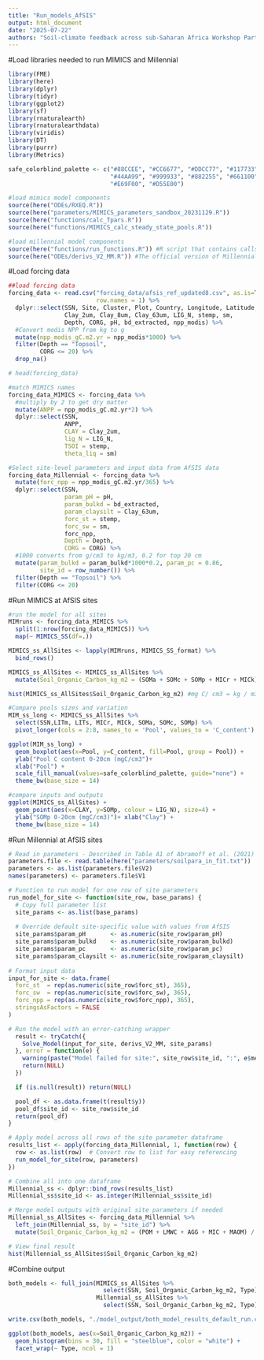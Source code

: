 ```yaml
---
title: "Run_models_AfSIS"
output: html_document
date: "2025-07-22"
authors: "Soil-climate feedback across sub-Saharan Africa Workshop Participants"
---
```


#Load libraries needed to run MIMICS and Millennial
```r
library(FME)
library(here)
library(dplyr) 
library(tidyr)
library(ggplot2)
library(sf)
library(rnaturalearth)
library(rnaturalearthdata)
library(viridis)
library(DT)
library(purrr)
library(Metrics)

safe_colorblind_palette <- c("#88CCEE", "#CC6677", "#DDCC77", "#117733", "#332288", "#AA4499", 
                             "#44AA99", "#999933", "#882255", "#661100", "#6699CC", "#888888",
                             "#E69F00", "#D55E00")

#load mimics model components
source(here("ODEs/RXEQ.R"))
source(here("parameters/MIMICS_parameters_sandbox_20231129.R"))
source(here("functions/calc_Tpars.R"))
source(here("functions/MIMICS_calc_steady_state_pools.R"))

#load millennial model components
source(here("functions/run_functions.R")) #R script that contains calls to run model
source(here("ODEs/derivs_V2_MM.R")) #The official version of Millennial V2
```

#Load forcing data
```r
##load forcing data
forcing_data <- read.csv("forcing_data/afsis_ref_updated8.csv", as.is=T, 
                         row.names = 1) %>% 
  dplyr::select(SSN, Site, Cluster, Plot, Country, Longitude, Latitude,
                Clay_2um, Clay_8um, Clay_63um, LIG_N, stemp, sm,
                Depth, CORG, pH, bd_extracted, npp_modis) %>% 
  #Convert modis NPP from kg to g
  mutate(npp_modis_gC.m2.yr = npp_modis*1000) %>% 
  filter(Depth == "Topsoil",
         CORG <= 20) %>% 
  drop_na()

# head(forcing_data)

#match MIMICS names
forcing_data_MIMICS <- forcing_data %>% 
  #multiply by 2 to get dry matter
  mutate(ANPP = npp_modis_gC.m2.yr*2) %>% 
  dplyr::select(SSN, 
                ANPP,
                CLAY = Clay_2um,
                lig_N = LIG_N,
                TSOI = stemp,
                theta_liq = sm) 

#Select site-level parameters and input data from AfSIS data
forcing_data_Millennial <- forcing_data %>% 
  mutate(forc_npp = npp_modis_gC.m2.yr/365) %>% 
  dplyr::select(SSN, 
                param_pH = pH, 
                param_bulkd = bd_extracted, 
                param_claysilt = Clay_63um, 
                forc_st = stemp, 
                forc_sw = sm, 
                forc_npp,
                Depth = Depth,
                CORG = CORG) %>% 
  #1000 converts from g/cm3 to kg/m3, 0.2 for top 20 cm
  mutate(param_bulkd = param_bulkd*1000*0.2, param_pc = 0.86, 
         site_id = row_number()) %>% 
  filter(Depth == "Topsoil") %>%
  filter(CORG <= 20)
```


#Run MIMICS at AfSIS sites
```r
#run the model for all sites
MIMruns <- forcing_data_MIMICS %>% 
  split(1:nrow(forcing_data_MIMICS)) %>%
  map(~ MIMICS_SS(df=.))

MIMICS_ss_AllSites <- lapply(MIMruns, MIMICS_SS_format) %>% 
  bind_rows()

MIMICS_ss_AllSites <- MIMICS_ss_AllSites %>% 
  mutate(Soil_Organic_Carbon_kg_m2 = (SOMa + SOMc + SOMp + MICr + MICk), Type = "MIMICS")

hist(MIMICS_ss_AllSites$Soil_Organic_Carbon_kg_m2) #mg C/ cm3 = kg / m3

#Compare pools sizes and variation
MIM_ss_long <- MIMICS_ss_AllSites %>% 
  select(SSN,LITm, LITs, MICr, MICk, SOMa, SOMc, SOMp) %>% 
  pivot_longer(cols = 2:8, names_to = 'Pool', values_to = 'C_content')

ggplot(MIM_ss_long) + 
  geom_boxplot(aes(x=Pool, y=C_content, fill=Pool, group = Pool)) +
  ylab("Pool C content 0-20cm (mgC/cm3")+ 
  xlab("Pool") + 
  scale_fill_manual(values=safe_colorblind_palette, guide="none") + 
  theme_bw(base_size = 14)

#compare inputs and outputs
ggplot(MIMICS_ss_AllSites) + 
  geom_point(aes(x=CLAY, y=SOMp, colour = LIG_N), size=4) +
  ylab("SOMp 0-20cm (mgC/cm3)")+ xlab("Clay") +  
  theme_bw(base_size = 14)
```

#Run Millennial at AfSIS sites
```r
# Read in parameters - Described in Table A1 of Abramoff et al. (2021)
parameters.file <- read.table(here("parameters/soilpara_in_fit.txt"))
parameters <- as.list(parameters.file$V2)
names(parameters) <- parameters.file$V1

# Function to run model for one row of site parameters
run_model_for_site <- function(site_row, base_params) {
  # Copy full parameter list
  site_params <- as.list(base_params)
  
  # Override default site-specific value with values from AfSIS
  site_params$param_pH       <- as.numeric(site_row$param_pH)
  site_params$param_bulkd    <- as.numeric(site_row$param_bulkd)
  site_params$param_pc       <- as.numeric(site_row$param_pc)
  site_params$param_claysilt <- as.numeric(site_row$param_claysilt)
    
# Format input data
input_for_site <- data.frame(
  forc_st  = rep(as.numeric(site_row$forc_st), 365),
  forc_sw  = rep(as.numeric(site_row$forc_sw), 365),
  forc_npp = rep(as.numeric(site_row$forc_npp), 365),
  stringsAsFactors = FALSE
)

# Run the model with an error-catching wrapper
  result <- tryCatch({
    Solve_Model(input_for_site, derivs_V2_MM, site_params)
  }, error = function(e) {
    warning(paste("Model failed for site:", site_row$site_id, ":", e$message))
    return(NULL)
  })

  if (is.null(result)) return(NULL)

  pool_df <- as.data.frame(t(result$y))
  pool_df$site_id <- site_row$site_id
  return(pool_df)
}

# Apply model across all rows of the site parameter dataframe
results_list <- apply(forcing_data_Millennial, 1, function(row) {
  row <- as.list(row)  # Convert row to list for easy referencing
  run_model_for_site(row, parameters)
})

# Combine all into one dataframe
Millennial_ss <- dplyr::bind_rows(results_list)
Millennial_ss$site_id <- as.integer(Millennial_ss$site_id)

# Merge model outputs with original site parameters if needed
Millennial_ss_AllSites <- forcing_data_Millennial %>%
  left_join(Millennial_ss, by = "site_id") %>%
  mutate(Soil_Organic_Carbon_kg_m2 = (POM + LMWC + AGG + MIC + MAOM) / 1000, Type = "Millennial")

# View final result
hist(Millennial_ss_AllSites$Soil_Organic_Carbon_kg_m2)
```

#Combine output
```r
both_models <- full_join(MIMICS_ss_AllSites %>% 
                           select(SSN, Soil_Organic_Carbon_kg_m2, Type), 
                         Millennial_ss_AllSites %>% 
                           select(SSN, Soil_Organic_Carbon_kg_m2, Type)) 

write.csv(both_models, "./model_output/both_model_results_default_run.csv")

ggplot(both_models, aes(x=Soil_Organic_Carbon_kg_m2)) + 
  geom_histogram(bins = 30, fill = "steelblue", color = "white") + 
  facet_wrap(~ Type, ncol = 1)
```